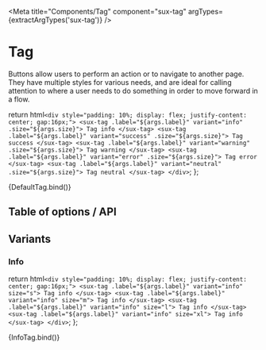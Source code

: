 
<Meta title="Components/Tag" component="sux-tag" argTypes={extractArgTypes('sux-tag')} />

# Tag

Buttons allow users to perform an action or to navigate to another page. They have multiple styles for various needs, and are ideal for calling attention to where a user needs to do something in order to move forward in a flow.

  return html`
    <div style="padding: 10%; display: flex; justify-content: center; gap:16px;">
      <sux-tag .label="${args.label}" variant="info" .size="${args.size}"> Tag info </sux-tag>
      <sux-tag .label="${args.label}" variant="success" .size="${args.size}"> Tag success </sux-tag>
      <sux-tag .label="${args.label}" variant="warning" .size="${args.size}"> Tag warning </sux-tag>
      <sux-tag .label="${args.label}" variant="error" .size="${args.size}"> Tag error </sux-tag>
      <sux-tag .label="${args.label}" variant="neutral" .size="${args.size}"> Tag neutral </sux-tag>
    </div>
  `;
};

<Canvas>
  <Story name="Playground">{DefaultTag.bind()}</Story>
</Canvas>

## Table of options / API

<ArgsTable of="sux-tag" />

## Variants

### Info

  return html`
    <div style="padding: 10%; display: flex; justify-content: center; gap:16px;">
      <sux-tag .label="${args.label}" variant="info" size="s"> Tag info </sux-tag>
      <sux-tag .label="${args.label}" variant="info" size="m"> Tag info </sux-tag>
      <sux-tag .label="${args.label}" variant="info" size="l"> Tag info </sux-tag>
      <sux-tag .label="${args.label}" variant="info" size="xl"> Tag info </sux-tag>
    </div>
  `;
};

<Canvas>
  <Story name="Info">{InfoTag.bind()}</Story>
</Canvas>
